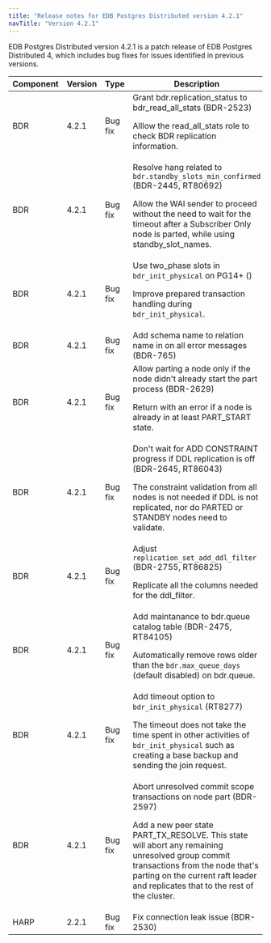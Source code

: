 ```yaml
---
title: "Release notes for EDB Postgres Distributed version 4.2.1"
navTitle: "Version 4.2.1"
---
```


EDB Postgres Distributed version 4.2.1 is a patch release of EDB Postgres Distributed 4, which includes bug fixes for issues identified in previous versions.

| Component | Version |  Type   |                                                                                                                                                                          Description                                                                                                                                     |
| --------- | ------- | ------- | -------------------------------------------------------------------------------------------------------------------------------------------------------------------------------------------------------------------------------------------------------------------------------------------------------------------------|
| BDR       | 4.2.1   | Bug fix | Grant bdr.replication_status to bdr_read_all_stats (BDR-2523) <p>  Alllow the read_all_stats role to check BDR replication information. </p>                                                                                                                                                                             |
| BDR       | 4.2.1   | Bug fix | Resolve hang related to `bdr.standby_slots_min_confirmed` (BDR-2445, RT80692) <p> Allow the WAl sender to proceed without the need to wait for the timeout after a Subscriber Only node is parted, while using standby_slot_names. </p>                                                                                  |
| BDR       | 4.2.1   | Bug fix | Use two_phase slots in `bdr_init_physical` on PG14+ () <p> Improve prepared transaction handling during `bdr_init_physical`. </p>                                                                                                                                                                                        |
| BDR       | 4.2.1   | Bug fix | Add schema name to relation name in on all error messages (BDR-765)                                                                                                                                                                                                                                                      |
| BDR       | 4.2.1   | Bug fix | Allow parting a node only if the node didn't already start the part process (BDR-2629) <p> Return with an error if a node is already in at least PART_START state. </p>                                                                                                                                                  |
| BDR       | 4.2.1   | Bug fix | Don't wait for ADD CONSTRAINT progress if DDL replication is off (BDR-2645, RT86043) <p> The constraint validation from all nodes is not needed if DDL is not replicated, nor do PARTED or STANDBY nodes need to validate. </p>                                                                                          |
| BDR       | 4.2.1   | Bug fix | Adjust `replication_set_add_ddl_filter` (BDR-2755, RT86825) <p> Replicate all the columns needed for the ddl_filter. </p>                                                                                                                                                                                                |
| BDR       | 4.2.1   | Bug fix | Add maintanance to bdr.queue catalog table (BDR-2475, RT84105) <p> Automatically remove rows older than the `bdr.max_queue_days` (default disabled) on bdr.queue. </p>                                                                                                                                                   |
| BDR       | 4.2.1   | Bug fix | Add timeout option to `bdr_init_physical` (RT8277) <p> The timeout does not take the time spent in other activities of `bdr_init_physical` such as creating a base backup and sending the join request. </p>                                                                                                             |
| BDR       | 4.2.1   | Bug fix | Abort unresolved commit scope transactions on node part (BDR-2597) <p> Add a new peer state PART_TX_RESOLVE. This state will abort any remaining unresolved group commit transactions from the node that's parting on the current raft leader and replicates that to the rest of the cluster. </p>                       |
| HARP      | 2.2.1   | Bug fix | Fix connection leak issue (BDR-2530)                                                                                                                                                                                                                                                                                     |

